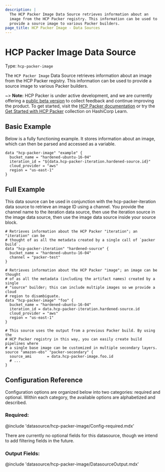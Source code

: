 ```yaml
---
description: |
  The HCP Packer Image Data Source retrieves information about an
  image from the HCP Packer registry. This information can be used to
  provide a source image to various Packer builders.
page_title: HCP Packer Image - Data Sources
---
```


# HCP Packer Image Data Source

Type: `hcp-packer-image`

The `HCP Packer Image` Data Source retrieves information about an
image from the HCP Packer registry. This information can be used to
provide a source image to various Packer builders.

~> **Note:** HCP Packer is under active development, and we are currently offering a [public beta version](https://portal.cloud.hashicorp.com) to collect feedback and continue improving the product.
To get started, visit the [HCP Packer documentation](https://cloud.hashicorp.com/docs/packer) or try the [Get Started with HCP Packer](https://learn.hashicorp.com/collections/packer/hcp-get-started) collection on HashiCorp Learn.

## Basic Example

Below is a fully functioning example. It stores information about an image,
which can then be parsed and accessed as a variable.

```hcl
data "hcp-packer-image" "example" {
  bucket_name = "hardened-ubuntu-16-04"
  iteration_id = "${data.hcp-packer-iteration.hardened-source.id}"
  cloud_provider = "aws"
  region = "us-east-1"
}
```

## Full Example

This data source can be used in conjunction with the hcp-packer-iteration
data source to retrieve an image ID using a channel. You provide the channel
name to the iteration data source, then use the iteration source in the image
data source, then use the image data source inside your source block.

```hcl
# Retrieves information about the HCP Packer "iteration"; an "iteration" can be
# thought of as all the metadata created by a single call of `packer build`.
data "hcp-packer-iteration" "hardened-source" {
  bucket_name = "hardened-ubuntu-16-04"
  channel = "packer-test"
}

# Retrieves information about the HCP Packer "image"; an image can be thought
# of as all the metadata (including the artifact names) created by a single
# "source" builder; this can include multiple images so we provide a cloud
# region to disambiguate.
data "hcp-packer-image" "foo" {
  bucket_name = "hardened-ubuntu-16-04"
  iteration_id = data.hcp-packer-iteration.hardened-source.id
  cloud_provider = "aws"
  region = "us-east-1"
}

# This source uses the output from a previous Packer build. By using the
# HCP Packer registry in this way, you can easily create build pipelines where
# a single base image can be customized in multiple secondary layers.
source "amazon-ebs" "packer-secondary" {
  source_ami       = data.hcp-packer-image.foo.id
  # ...
}
```

## Configuration Reference

Configuration options are organized below into two categories: required and
optional. Within each category, the available options are alphabetized and
described.

### Required:

@include 'datasource/hcp-packer-image/Config-required.mdx'

There are currently no optional fields for this datasource, though we intend
to add filtering fields in the future.

### Output Fields:

@include 'datasource/hcp-packer-image/DatasourceOutput.mdx'
